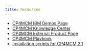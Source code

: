 ```yaml
---
title: Resources
---
```


- <a href="https://www.ibm.com/demos/collection/Cloud-Pak-for-Multicloud-Management" target="blank">CP4MCM IBM Demos Page</a>
- <a href="https://www.ibm.com/support/knowledgecenter/SSFC4F/product_welcome_cloud_pak.html" target="blank">CP4MCM Knowledge Center</a>
- <a href="https://www.ibm.com/cloud/cloud-pak-for-management" target="blank">CP4MCM External Product Page</a>
- <a href="https://ocp42.cloudpak8s.io/mcm/cp4mcm_introduction/" target="blank">CP4MCM Playbook</a>
- <a href="https://github.com/ibm-garage-tsa/cp4mcm-installer" target="blank">Installation scripts for CP4MCM 2.1</a>
